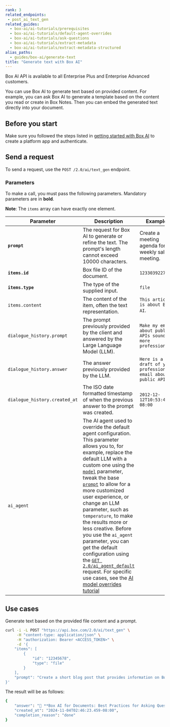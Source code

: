 ```yaml
---
rank: 3
related_endpoints:
 - post_ai_text_gen
related_guides:
  - box-ai/ai-tutorials/prerequisites
  - box-ai/ai-tutorials/default-agent-overrides
  - box-ai/ai-tutorials/ask-questions
  - box-ai/ai-tutorials/extract-metadata
  - box-ai/ai-tutorials/extract-metadata-structured
alias_paths:
  - guides/box-ai/generate-text
title: "Generate text with Box AI"
---
```

<Message type="notice">
Box AI API is available to all Enterprise Plus and Enterprise Advanced customers.

</Message>

You can use Box AI to generate text
based on provided content.
 For example, you can ask Box AI to
 generate a template based
 on the content you read or create in Box Notes.
 Then you can embed the generated text
 directly into your document.
 
## Before you start

Make sure you followed the steps listed in [getting started with Box AI][prereq] to create a platform app and authenticate.

## Send a request

To send a request, use the
`POST /2.0/ai/text_gen` endpoint.

<Samples id='post_ai_text_gen' />

### Parameters

To make a call, you must pass the following parameters. Mandatory parameters are in **bold**.

**Note**: The `items` array can have exactly one element.

| Parameter| Description| Example|
|--------|--------|-------|
|**`prompt`**| The request for Box AI to generate or refine the text. The prompt's length cannot exceed 10000 characters.|Create a meeting agenda for a weekly sales meeting.|
|**`items.id`**|Box file ID of the document. |`1233039227512`|
|**`items.type`**|The type of the supplied input. | `file`|
| `items.content` | The content of the item, often the text representation.  |    `This article is about Box AI`.    |
| `dialogue_history.prompt` | The prompt previously provided by the client and answered by the Large Language Model (LLM).  | `Make my email about public APIs sound more professional` |
| `dialogue_history.answer` | The answer previously provided by the LLM. |   `Here is a draft of your professional email about public APIs.` |
| `dialogue_history.created_at` | The ISO date formatted timestamp of when the previous answer to the prompt was created.   | `2012-12-12T10:53:43-08:00` |
|`ai_agent` | The AI agent used to override the default agent configuration. This parameter allows you to, for example, replace the default LLM with a custom one using the [`model`][model-param] parameter, tweak the base [`prompt`][prompt-param] to allow for a more customized user experience, or change an LLM parameter, such as `temperature`, to make the results more or less creative. Before you use the `ai_agent` parameter, you can get the default configuration using the [`GET 2.0/ai_agent_default`][agent] request. For specific use cases, see the [AI model overrides tutorial][overrides]| | 

## Use cases

Generate text based on the provided file content and a prompt.

```sh
curl -i -L POST "https://api.box.com/2.0/ai/text_gen" \
     -H "content-type: application/json" \
     -H "authorization: Bearer <ACCESS_TOKEN>" \
     -d '{
    "items": [
        {
            "id": "12345678",
            "type": "file"
        }
    ],
    "prompt": "Create a short blog post that provides information on Box AI for Documents and focuses on best practices for asking questions. You can add emoticons, but not too many."
}'
```

The result will be as follows:

```sh
{
    "answer": "📝 **Box AI for Documents: Best Practices for Asking Questions** 🤔\n\n---\n\nWelcome to our blog post on Box AI for Documents! 🎉 Today, we're going to dive into some best practices when it comes to asking questions within this innovative platform.\n\n1. **Be Clear and Concise**: When formulating a question in Box Notes, make sure your query is clear and to the point. This helps Box AI understand exactly what you're looking for.\n\n2. **Provide Context**: Giving context around your question can significantly improve the accuracy of the response generated by Box AI. Include relevant details or background information.\n\n3. **Use Keywords**: Utilize keywords related to your query within the question itself. This can help Box AI better identify the main topic of your inquiry.\n\n4. **Avoid Ambiguity**: Try to avoid vague or ambiguous questions that could lead to misunderstandings. The more precise you are, the better Box AI can assist you.\n\n5. **Review Suggestions Carefully**: After receiving suggestions from Box AI, take the time to review them carefully before incorporating them into your document. Ensure they align with your intended message.\n\nBy following these best practices, you can maximize the effectiveness of Box AI for Documents and streamline your workflow like never before! 💼✨\n\nStay tuned for more tips and tricks on leveraging technology for enhanced productivity! 👩‍💻🚀",
    "created_at": "2024-11-04T02:46:23.459-08:00",
    "completion_reason": "done"
}
```

[prereq]: g://box-ai/ai-tutorials/prerequisites
[agent]: e://get_ai_agent_default
[model-param]: r://ai_agent_text_gen#param_basic_gen_model
[prompt-param]: r://ai_agent_text_gen#param_basic_gen_prompt_template
[overrides]: g://box-ai/ai-agents/ai-agent-overrides